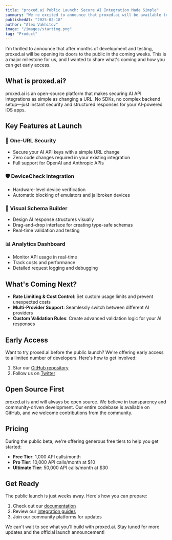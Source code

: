 ```yaml
---
title: "proxed.ai Public Launch: Secure AI Integration Made Simple"
summary: "We're excited to announce that proxed.ai will be available to the public in the coming weeks. Get ready for a simpler, more secure way to integrate AI into your iOS apps."
publishedAt: "2025-02-18"
author: "Alex Vakhitov"
image: "/images/starting.png"
tag: "Product"
---
```


I'm thrilled to announce that after months of development and testing, proxed.ai will be opening its doors to the public in the coming weeks. This is a major milestone for us, and I wanted to share what's coming and how you can get early access.

## What is proxed.ai?

proxed.ai is an open-source platform that makes securing AI API integrations as simple as changing a URL. No SDKs, no complex backend setup—just instant security and structured responses for your AI-powered iOS apps.

## Key Features at Launch

### 🔐 One-URL Security
- Secure your AI API keys with a simple URL change
- Zero code changes required in your existing integration
- Full support for OpenAI and Anthropic APIs

### 🛡️ DeviceCheck Integration
- Hardware-level device verification
- Automatic blocking of emulators and jailbroken devices

### 🧠 Visual Schema Builder
- Design AI response structures visually
- Drag-and-drop interface for creating type-safe schemas
- Real-time validation and testing

### 📊 Analytics Dashboard
- Monitor API usage in real-time
- Track costs and performance
- Detailed request logging and debugging

## What's Coming Next?

- **Rate Limiting & Cost Control**: Set custom usage limits and prevent unexpected costs
- **Multi-Provider Support**: Seamlessly switch between different AI providers
- **Custom Validation Rules**: Create advanced validation logic for your AI responses

## Early Access

Want to try proxed.ai before the public launch? We're offering early access to a limited number of developers. Here's how to get involved:

1. Star our [GitHub repository](https://github.com/nech-ai/proxed)
2. Follow us on [Twitter](https://twitter.com/vahaah)

## Open Source First

proxed.ai is and will always be open source. We believe in transparency and community-driven development. Our entire codebase is available on GitHub, and we welcome contributions from the community.

## Pricing

During the public beta, we're offering generous free tiers to help you get started:

- **Free Tier**: 1,000 API calls/month
- **Pro Tier**: 10,000 API calls/month at $10
- **Ultimate Tier**: 50,000 API calls/month at $30

## Get Ready

The public launch is just weeks away. Here's how you can prepare:

1. Check out our [documentation](https://docs.proxed.ai)
2. Review our [integration guides](https://docs.proxed.ai/guides)
3. Join our community platforms for updates

We can't wait to see what you'll build with proxed.ai. Stay tuned for more updates and the official launch announcement!
